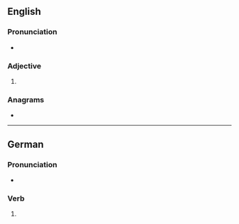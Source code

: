 ==English==

===Pronunciation===
* {{IPA|en|/ˈdɪmɪst/}}

===Adjective===
{{head|en|superlative adjective}}

# {{en-superlative of|dim}}

===Anagrams===
* {{anagrams|en|a=deimmst|stimmed}}

----

==German==

===Pronunciation===
* {{audio|de|De-dimmest.ogg|Audio}}

===Verb===
{{head|de|verb form}}

# {{de-verb form of|dimmen|2|s|k1}}